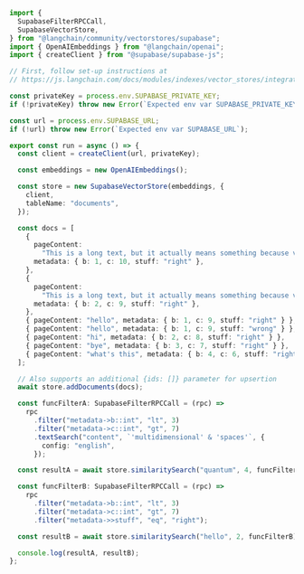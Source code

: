 ```typescript
import {
  SupabaseFilterRPCCall,
  SupabaseVectorStore,
} from "@langchain/community/vectorstores/supabase";
import { OpenAIEmbeddings } from "@langchain/openai";
import { createClient } from "@supabase/supabase-js";

// First, follow set-up instructions at
// https://js.langchain.com/docs/modules/indexes/vector_stores/integrations/supabase

const privateKey = process.env.SUPABASE_PRIVATE_KEY;
if (!privateKey) throw new Error(`Expected env var SUPABASE_PRIVATE_KEY`);

const url = process.env.SUPABASE_URL;
if (!url) throw new Error(`Expected env var SUPABASE_URL`);

export const run = async () => {
  const client = createClient(url, privateKey);

  const embeddings = new OpenAIEmbeddings();

  const store = new SupabaseVectorStore(embeddings, {
    client,
    tableName: "documents",
  });

  const docs = [
    {
      pageContent:
        "This is a long text, but it actually means something because vector database does not understand Lorem Ipsum. So I would need to expand upon the notion of quantum fluff, a theorectical concept where subatomic particles coalesce to form transient multidimensional spaces. Yet, this abstraction holds no real-world application or comprehensible meaning, reflecting a cosmic puzzle.",
      metadata: { b: 1, c: 10, stuff: "right" },
    },
    {
      pageContent:
        "This is a long text, but it actually means something because vector database does not understand Lorem Ipsum. So I would need to proceed by discussing the echo of virtual tweets in the binary corridors of the digital universe. Each tweet, like a pixelated canary, hums in an unseen frequency, a fascinatingly perplexing phenomenon that, while conjuring vivid imagery, lacks any concrete implication or real-world relevance, portraying a paradox of multidimensional spaces in the age of cyber folklore.",
      metadata: { b: 2, c: 9, stuff: "right" },
    },
    { pageContent: "hello", metadata: { b: 1, c: 9, stuff: "right" } },
    { pageContent: "hello", metadata: { b: 1, c: 9, stuff: "wrong" } },
    { pageContent: "hi", metadata: { b: 2, c: 8, stuff: "right" } },
    { pageContent: "bye", metadata: { b: 3, c: 7, stuff: "right" } },
    { pageContent: "what's this", metadata: { b: 4, c: 6, stuff: "right" } },
  ];

  // Also supports an additional {ids: []} parameter for upsertion
  await store.addDocuments(docs);

  const funcFilterA: SupabaseFilterRPCCall = (rpc) =>
    rpc
      .filter("metadata->b::int", "lt", 3)
      .filter("metadata->c::int", "gt", 7)
      .textSearch("content", `'multidimensional' & 'spaces'`, {
        config: "english",
      });

  const resultA = await store.similaritySearch("quantum", 4, funcFilterA);

  const funcFilterB: SupabaseFilterRPCCall = (rpc) =>
    rpc
      .filter("metadata->b::int", "lt", 3)
      .filter("metadata->c::int", "gt", 7)
      .filter("metadata->>stuff", "eq", "right");

  const resultB = await store.similaritySearch("hello", 2, funcFilterB);

  console.log(resultA, resultB);
};
```
